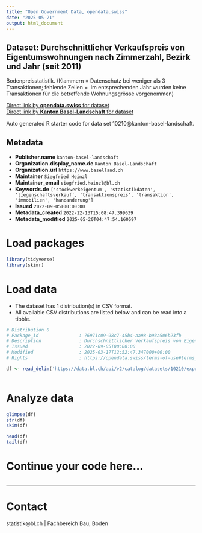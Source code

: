 ```yaml
---
title: "Open Government Data, opendata.swiss"
date: "2025-05-21"
output: html_document
---
```


## Dataset: Durchschnittlicher Verkaufspreis von Eigentumswohnungen nach Zimmerzahl, Bezirk und Jahr (seit 2011)

Bodenpreisstatistik. (Klammern = Datenschutz bei weniger als 3 Transaktionen; fehlende Zeilen =  im entsprechenden Jahr wurden keine Transaktionen für die betreffende Wohnungsgrösse vorgenommen)

[Direct link by **opendata.swiss** for dataset](https://opendata.swiss/de/dataset/durchschnittlicher-verkaufspreis-von-eigentumswohnungen-nach-zimmerzahl-bezirk-und-jahr-ab-2011)<br>
[Direct link by **Kanton Basel-Landschaft** for dataset](https://data.bl.ch/explore/dataset/10210/)

Auto generated R starter code for data set 10210@kanton-basel-landschaft.

## Metadata

- **Publisher.name** `kanton-basel-landschaft`
- **Organization.display_name.de** `Kanton Basel-Landschaft`
- **Organization.url** `https://www.baselland.ch`
- **Maintainer** `Siegfried Heinzl`
- **Maintainer_email** `siegfried.heinzl@bl.ch`
- **Keywords.de** `['stockwerkeigentum', 'statistikdaten', 'liegenschaftsverkauf', 'transaktionspreis', 'transaktion', 'immobilien', 'handanderung']`
- **Issued** `2022-09-05T00:00:00`
- **Metadata_created** `2022-12-13T15:08:47.399639`
- **Metadata_modified** `2025-05-20T04:47:54.160597`


# Load packages

```r

library(tidyverse)
library(skimr)

```

# Load data

-   The dataset has 1 distribution(s) in CSV format.
-   All available CSV distributions are listed below and can be read into a tibble.

```r

# Distribution 0
# Package_id               : 76971c09-98c7-45b4-aa98-b93a506b23fb
# Description              : Durchschnittlicher Verkaufspreis von Eigentumswohnungen nach Zimmerzahl, Bezirk und Jahr (seit 2011) (csv)
# Issued                   : 2022-09-05T00:00:00
# Modified                 : 2025-03-17T12:52:47.347000+00:00
# Rights                   : https://opendata.swiss/terms-of-use#terms_by

df <- read_delim('https://data.bl.ch/api/v2/catalog/datasets/10210/exports/csv?use_labels=true')



```

# Analyze data

```r

glimpse(df)
str(df)
skim(df)

head(df)
tail(df)

```

# Continue your code here...

```r

```

------------------------------------------------------------------------

# Contact

statistik@bl.ch | Fachbereich Bau, Boden
